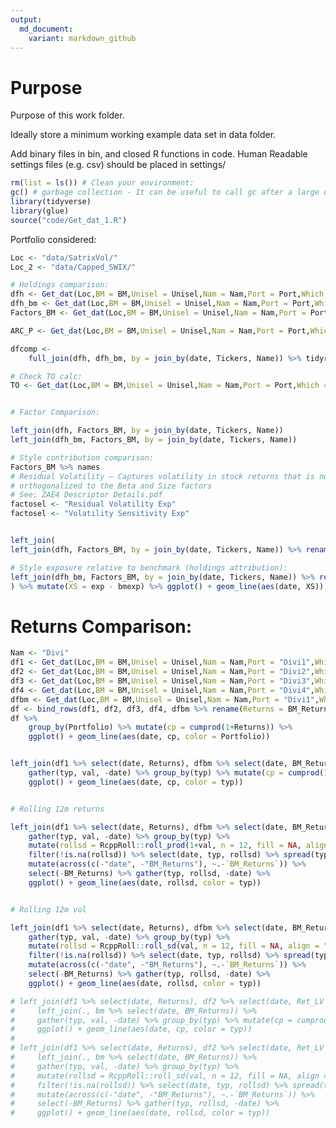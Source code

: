 ```yaml
---
output:
  md_document:
    variant: markdown_github
---
```


# Purpose

Purpose of this work folder.

Ideally store a minimum working example data set in data folder.

Add binary files in bin, and closed R functions in code. Human Readable settings files (e.g. csv) should be placed in settings/


```r

rm(list = ls()) # Clean your environment:
gc() # garbage collection - It can be useful to call gc after a large object has been removed, as this may prompt R to return memory to the operating system.
library(tidyverse)
library(glue)
source("code/Get_dat_1.R")

```


Portfolio considered:


```r

Loc <- "data/SatrixVol/"
Loc_2 <- "data/Capped_SWIX/"

# Holdings comparison:    
dfh <- Get_dat(Loc,BM = BM,Unisel = Unisel,Nam = Nam,Port = Port,Which = c("Holds"))
dfh_bm <- Get_dat(Loc,BM = BM,Unisel = Unisel,Nam = Nam,Port = Port,Which = c("Holds_BM"))
Factors_BM <- Get_dat(Loc,BM = BM,Unisel = Unisel,Nam = Nam,Port = Port,Which = c("Factors_BM"))

ARC_P <- Get_dat(Loc,BM = BM,Unisel = Unisel,Nam = Nam,Port = Port,Which = c("ARC"))

dfcomp <- 
    full_join(dfh, dfh_bm, by = join_by(date, Tickers, Name)) %>% tidyr::fill(Sector, .direction = "downup")

# Check TO calc:
TO <- Get_dat(Loc,BM = BM,Unisel = Unisel,Nam = Nam,Port = Port,Which = c("TO"))


# Factor Comparison:

left_join(dfh, Factors_BM, by = join_by(date, Tickers, Name))
left_join(dfh_bm, Factors_BM, by = join_by(date, Tickers, Name))

# Style contribution comparison:
Factors_BM %>% names
# Residual Volatility – Captures volatility in stock returns that is not explained by the beta factor. It is
# orthogonalized to the Beta and Size factors
# See: ZAE4 Descriptor Details.pdf
factosel <- "Residual Volatility Exp"
factosel <- "Volatility Sensitivity Exp"


left_join(
left_join(dfh, Factors_BM, by = join_by(date, Tickers, Name)) %>% rename(facto := !!factosel) %>% filter(!is.na(facto)) %>% group_by(date) %>% mutate(Weight = Weight / sum(Weight, na.rm=T)) %>% summarise(exp = sum(Weight * facto, na.rm=T)),

# Style exposure relative to benchmark (holdings attribution):
left_join(dfh_bm, Factors_BM, by = join_by(date, Tickers, Name)) %>% rename(facto := !!factosel) %>% filter(!is.na(facto)) %>% group_by(date) %>% mutate(BM_Weight = BM_Weight / sum(BM_Weight, na.rm=T)) %>% summarise(bmexp = sum(BM_Weight * facto, na.rm=T))
) %>% mutate(XS = exp - bmexp) %>% ggplot() + geom_line(aes(date, XS))


```

# Returns Comparison:

```r

Nam <- "Divi"
df1 <- Get_dat(Loc,BM = BM,Unisel = Unisel,Nam = Nam,Port = "Divi1",Which = c("Ret"))
df2 <- Get_dat(Loc,BM = BM,Unisel = Unisel,Nam = Nam,Port = "Divi2",Which = c("Ret"))
df3 <- Get_dat(Loc,BM = BM,Unisel = Unisel,Nam = Nam,Port = "Divi3",Which = c("Ret"))
df4 <- Get_dat(Loc,BM = BM,Unisel = Unisel,Nam = Nam,Port = "Divi4",Which = c("Ret"))
dfbm <- Get_dat(Loc,BM = BM,Unisel = Unisel,Nam = Nam,Port = "Divi1",Which = c("Ret_BM"))
df <- bind_rows(df1, df2, df3, df4, dfbm %>% rename(Returns = BM_Returns) %>% mutate(Portfolio = "BM")) %>% select(date, Portfolio, Returns)
df %>%
    group_by(Portfolio) %>% mutate(cp = cumprod(1+Returns)) %>%
    ggplot() + geom_line(aes(date, cp, color = Portfolio))


left_join(df1 %>% select(date, Returns), dfbm %>% select(date, BM_Returns)) %>% 
    gather(typ, val, -date) %>% group_by(typ) %>% mutate(cp = cumprod(1+val)) %>% 
    ggplot() + geom_line(aes(date, cp, color = typ))


# Rolling 12m returns

left_join(df1 %>% select(date, Returns), dfbm %>% select(date, BM_Returns)) %>% 
    gather(typ, val, -date) %>% group_by(typ) %>%
    mutate(rollsd = RcppRoll::roll_prod(1+val, n = 12, fill = NA, align = "right") -1 ) %>% 
    filter(!is.na(rollsd)) %>% select(date, typ, rollsd) %>% spread(typ, rollsd) %>% 
    mutate(across(c(-"date", -"BM_Returns"), ~.-`BM_Returns`)) %>% 
    select(-BM_Returns) %>% gather(typ, rollsd, -date) %>% 
    ggplot() + geom_line(aes(date, rollsd, color = typ))


# Rolling 12m vol

left_join(df1 %>% select(date, Returns), dfbm %>% select(date, BM_Returns)) %>% 
    gather(typ, val, -date) %>% group_by(typ) %>%
    mutate(rollsd = RcppRoll::roll_sd(val, n = 12, fill = NA, align = "right") * sqrt(12)) %>% 
    filter(!is.na(rollsd)) %>% select(date, typ, rollsd) %>% spread(typ, rollsd) %>% 
    mutate(across(c(-"date", -"BM_Returns"), ~.-`BM_Returns`)) %>% 
    select(-BM_Returns) %>% gather(typ, rollsd, -date) %>% 
    ggplot() + geom_line(aes(date, rollsd, color = typ))

# left_join(df1 %>% select(date, Returns), df2 %>% select(date, Ret_LV = Returns)) %>% 
#     left_join(., bm %>% select(date, BM_Returns)) %>% 
#     gather(typ, val, -date) %>% group_by(typ) %>% mutate(cp = cumprod(1+val)) %>% 
#     ggplot() + geom_line(aes(date, cp, color = typ))
# 
# left_join(df1 %>% select(date, Returns), df2 %>% select(date, Ret_LV = Returns)) %>% 
#     left_join(., bm %>% select(date, BM_Returns)) %>% 
#     gather(typ, val, -date) %>% group_by(typ) %>%
#     mutate(rollsd = RcppRoll::roll_sd(val, n = 12, fill = NA, align = "right") * sqrt(12)) %>% 
#     filter(!is.na(rollsd)) %>% select(date, typ, rollsd) %>% spread(typ, rollsd) %>% 
#     mutate(across(c(-"date", -"BM_Returns"), ~.-`BM_Returns`)) %>% 
#     select(-BM_Returns) %>% gather(typ, rollsd, -date) %>% 
#     ggplot() + geom_line(aes(date, rollsd, color = typ))

```


